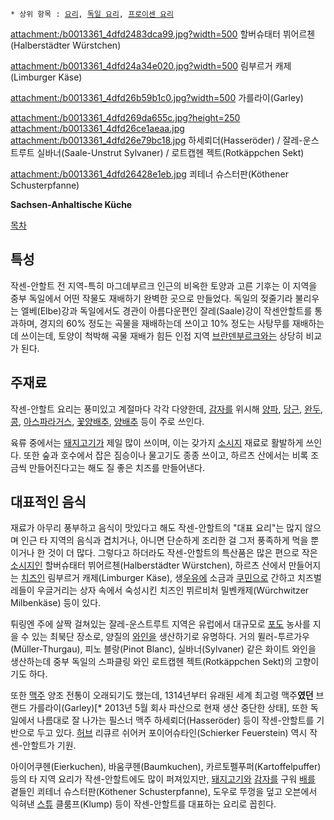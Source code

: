  * 상위 항목 : [[요리]], [[독일 요리]], [[프로이센 요리]]

attachment:/b0013361_4dfd2483dca99.jpg?width=500
할버슈태터 뷔어르첸(Halberstädter Würstchen)

attachment:/b0013361_4dfd24a34e020.jpg?width=500
림부르거 캐제(Limburger Käse)

attachment:/b0013361_4dfd26b59b1c0.jpg?width=500
가를라이(Garley)

attachment:/b0013361_4dfd269da655c.jpg?height=250 attachment:/b0013361_4dfd26ce1aeaa.jpg attachment:/b0013361_4dfd26e79bc18.jpg
하세뢰더(Hasseröder) / 잘레-운스트루트 실바너(Saale-Unstrut Sylvaner) / 로트캡헨 젝트(Rotkäppchen Sekt)

attachment:/b0013361_4dfd26428e1eb.jpg
쾨테너 슈스터판(Köthener Schusterpfanne)

'''Sachsen-Anhaltische Küche'''

[[목차]]

== 특성 ==
작센-안할트 전 지역-특히 마그데부르크 인근의 비옥한 토양과 고른 기후는 이 지역을 중부 독일에서 어떤 작물도 재배하기 완벽한 곳으로  만들었다. 독일의 젖줄기라 불리우는 엘베(Elbe)강과 독일에서도 경관이 아름다운편인 잘레(Saale)강이 작센안할트를 통과하며, 경지의 60% 정도는 곡물을 재배하는데 쓰이고 10% 정도는 사탕무를 재배하는데 쓰이는데, 토양이 척박해 곡물 재배가 힘든 인접 지역 [[브란덴부르크]]와는 상당히 비교가 된다.

== 주재료 ==
작센-안할트 요리는 풍미있고 계절마다 각각 다양한데, [[감자]]를 위시해 [[양파]], [[당근]], [[완두]], [[콩]], [[아스파라거스]], [[꽃양배추]], [[양배추]] 등이 주로 쓰인다.

육류 중에서는 [[돼지고기]]가 제일 많이 쓰이며, 이는 갖가지 [[소시지]] 재료로 활발하게 쓰인다. 또한 숲과 호수에서 잡은 짐승이나 물고기도 종종 쓰이고, 하르츠 산에서는 비록 조금씩 만들어진다고는 해도 질 좋은 치즈를 만들어낸다.

== 대표적인 음식 ==
재료가 아무리 풍부하고 음식이 맛있다고 해도 작센-안할트의 "대표 요리"는 많지 않으며 인근 타 지역의 음식과 겹치거나, 아니면 단순하게 조리한 걸 그저 풍족하게 먹을 뿐이거나 한 것이 더 많다. 그렇다고 하더라도 작센-안할트의 특산품은 많은 편으로 작은 [[소시지]]인 할버슈태터 뷔어르첸(Halberstädter Würstchen), 하르츠 산에서 만들어지는 [[치즈]]인 림부르거 캐제(Limburger Käse), 생[[우유]]에 소금과 [[쿠민]]으로 간하고 치즈벌레들이 우글거리는 상자 속에서 숙성시킨 치즈인 뷔르비처 밀벤캐제(Würchwitzer Milbenkäse) 등이 있다.

튀링엔 주에 살짝 걸쳐있는 잘레-운스트루트 지역은 유럽에서 대규모로 [[포도]] 농사를 지을 수 있는 최북단 장소로, 양질의 [[와인]]을 생산하기로 유명하다. 거의 뮐러-투르가우(Müller-Thurgau), 피노 블랑(Pinot Blanc), 실바너(Sylvaner) 같은 화이트 와인을 생산하는데 중부 독일의 스파클링 와인 로트캡헨 젝트(Rotkäppchen Sekt)의 고향이기도 하다.

또한 [[맥주]] 양조 전통이 오래되기도 했는데, 1314년부터 유래된 세계 최고령 맥주'''였던''' 브랜드 가를라이(Garley)[* 2013년 5월 회사 파산으로 현재 생산 중단한 상태], 또한 독일에서 나름대로 잘 나가는 필스너 맥주 하세뢰더(Hasseröder) 등이 작센-안할트를 기반으로 두고 있다. [[허브]] 리큐르 쉬어커 포이어슈타인(Schierker Feuerstein) 역시 작센-안할트가 기원.

아이어쿠헨(Eierkuchen), 바움쿠헨(Baumkuchen), 카르토펠푸퍼(Kartoffelpuffer) 등의 타 지역 요리가 작센-안할트에도 많이 퍼져있지만, [[돼지고기]]와 [[감자]]를 구워 [[배]]를 곁들인 쾨테너 슈스터판(Köthener Schusterpfanne), 도우로 뚜껑을 덮고 오븐에서 익혀낸 [[스튜]] 클룸프(Klump) 등이 작센-안할트를 대표하는 요리로 꼽힌다.
